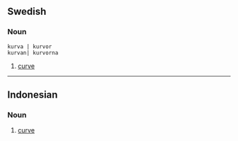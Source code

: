 ==Swedish==
===Noun===
 kurva | kurvor
 kurvan| kurvorna

# [[curve]]

----
==Indonesian==
===Noun===
# [[curve]]